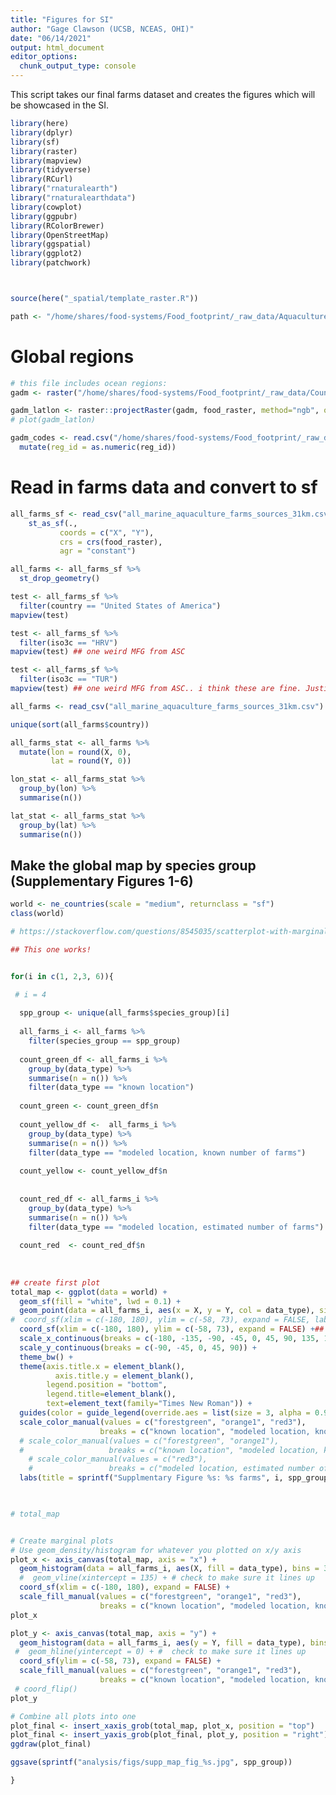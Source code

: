 ```yaml
---
title: "Figures for SI"
author: "Gage Clawson (UCSB, NCEAS, OHI)"
date: "06/14/2021"
output: html_document
editor_options: 
  chunk_output_type: console
---
```


This script takes our final farms dataset and creates the figures which will be showcased in the SI. 

```r

library(here)
library(dplyr)
library(sf)
library(raster)
library(mapview)
library(tidyverse)
library(RCurl)
library("rnaturalearth")
library("rnaturalearthdata")
library(cowplot) 
library(ggpubr)
library(RColorBrewer)
library(OpenStreetMap)
library(ggspatial)
library(ggplot2)
library(patchwork)



source(here("_spatial/template_raster.R"))

path <- "/home/shares/food-systems/Food_footprint/_raw_data/Aquaculture_locations"

```


# Global regions

```r

# this file includes ocean regions:
gadm <- raster("/home/shares/food-systems/Food_footprint/_raw_data/Country_regions/gadm36mol_pyfill_10km.tif")

gadm_latlon <- raster::projectRaster(gadm, food_raster, method="ngb", over=TRUE)
# plot(gadm_latlon)

gadm_codes <- read.csv("/home/shares/food-systems/Food_footprint/_raw_data/Country_regions/gadm_reg_codes.csv") %>% 
  mutate(reg_id = as.numeric(reg_id))
```

# Read in farms data and convert to sf

```r
all_farms_sf <- read_csv("all_marine_aquaculture_farms_sources_31km.csv") %>%
    st_as_sf(., 
           coords = c("X", "Y"),
           crs = crs(food_raster), 
           agr = "constant")  

all_farms <- all_farms_sf %>%
  st_drop_geometry()

test <- all_farms_sf %>%
  filter(country == "United States of America")
mapview(test) 

test <- all_farms_sf %>%
  filter(iso3c == "HRV")
mapview(test) ## one weird MFG from ASC

test <- all_farms_sf %>%
  filter(iso3c == "TUR")
mapview(test) ## one weird MFG from ASC.. i think these are fine. Justifiable since it is from the ASC...

```



```r

all_farms <- read_csv("all_marine_aquaculture_farms_sources_31km.csv")

unique(sort(all_farms$country))

all_farms_stat <- all_farms %>%
  mutate(lon = round(X, 0), 
         lat = round(Y, 0)) 

lon_stat <- all_farms_stat %>%
  group_by(lon) %>%
  summarise(n())

lat_stat <- all_farms_stat %>%
  group_by(lat) %>%
  summarise(n())

```


## Make the global map by species group (Supplementary Figures 1-6)
```r
world <- ne_countries(scale = "medium", returnclass = "sf")
class(world)

# https://stackoverflow.com/questions/8545035/scatterplot-with-marginal-histograms-in-ggplot2

## This one works!


for(i in c(1, 2,3, 6)){

 # i = 4
  
  spp_group <- unique(all_farms$species_group)[i]
  
  all_farms_i <- all_farms %>%
    filter(species_group == spp_group)
  
  count_green_df <- all_farms_i %>%
    group_by(data_type) %>%
    summarise(n = n()) %>%
    filter(data_type == "known location")
  
  count_green <- count_green_df$n
    
  count_yellow_df <-  all_farms_i %>%
    group_by(data_type) %>%
    summarise(n = n()) %>%
    filter(data_type == "modeled location, known number of farms")
  
  count_yellow <- count_yellow_df$n
    
    
  count_red_df <- all_farms_i %>%
    group_by(data_type) %>%
    summarise(n = n()) %>%
    filter(data_type == "modeled location, estimated number of farms")
  
  count_red  <- count_red_df$n
    
    
  
## create first plot
total_map <- ggplot(data = world) +
  geom_sf(fill = "white", lwd = 0.1) + 
  geom_point(data = all_farms_i, aes(x = X, y = Y, col = data_type), size = 0.1, alpha = 0.7) +
#  coord_sf(xlim = c(-180, 180), ylim = c(-58, 73), expand = FALSE, label_axes = list(top = "E", left = "N")) +
  coord_sf(xlim = c(-180, 180), ylim = c(-58, 73), expand = FALSE) +## or could make the latitude distances even i.e. (-72, 72)
  scale_x_continuous(breaks = c(-180, -135, -90, -45, 0, 45, 90, 135, 180), position = "top") +
  scale_y_continuous(breaks = c(-90, -45, 0, 45, 90)) + 
  theme_bw() + 
  theme(axis.title.x = element_blank(),
          axis.title.y = element_blank(),
        legend.position = "bottom", 
        legend.title=element_blank(),
        text=element_text(family="Times New Roman")) +
  guides(color = guide_legend(override.aes = list(size = 3, alpha = 0.9), nrow=2 )) +
  scale_color_manual(values = c("forestgreen", "orange1", "red3"),
                    breaks = c("known location", "modeled location, known number of farms", "modeled location, estimated number of farms"), labels = c(sprintf("Known location \n n = %s", count_green), sprintf("Modeled location, known number of farms \n n = %s", count_yellow), sprintf("Modeled locations, estimated number of farms \n n = %s", count_red))) +
  # scale_color_manual(values = c("forestgreen", "orange1"),
  #                   breaks = c("known location", "modeled location, known number of farms"), labels = c(sprintf("Known location \n n = %s", count_green), sprintf("Modeled location, known number of farms \n n = %s", count_yellow))) + 
    # scale_color_manual(values = c("red3"),
    #                 breaks = c("modeled location, estimated number of farms"), labels = c(sprintf("Modeled locations, estimated number of farms \n n = %s", count_red))) +
  labs(title = sprintf("Supplmentary Figure %s: %s farms", i, spp_group))
  


# total_map


# Create marginal plots
# Use geom_density/histogram for whatever you plotted on x/y axis 
plot_x <- axis_canvas(total_map, axis = "x") +
  geom_histogram(data = all_farms_i, aes(X, fill = data_type), bins = 360)  +
  #  geom_vline(xintercept = 135) + # check to make sure it lines up
  coord_sf(xlim = c(-180, 180), expand = FALSE) +
  scale_fill_manual(values = c("forestgreen", "orange1", "red3"), 
                    breaks = c("known location", "modeled location, known number of farms", "modeled location, estimated number of farms"))
plot_x

plot_y <- axis_canvas(total_map, axis = "y") +
  geom_histogram(data = all_farms_i, aes(y = Y, fill = data_type), bins = 180, orientation = "y") +
 #  geom_hline(yintercept = 0) + #  check to make sure it lines up
  coord_sf(ylim = c(-58, 73), expand = FALSE) + 
  scale_fill_manual(values = c("forestgreen", "orange1", "red3"), 
                    breaks = c("known location", "modeled location, known number of farms", "modeled location, estimated number of farms"))
 # coord_flip() 
plot_y

# Combine all plots into one
plot_final <- insert_xaxis_grob(total_map, plot_x, position = "top")
plot_final <- insert_yaxis_grob(plot_final, plot_y, position = "right") 
ggdraw(plot_final)

ggsave(sprintf("analysis/figs/supp_map_fig_%s.jpg", spp_group))

}

```




